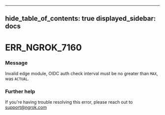 

---
hide_table_of_contents: true
displayed_sidebar: docs
---


# ERR_NGROK_7160

### Message
Invalid edge module, OIDC auth check interval must be no greater than `MAX`, was `ACTUAL`.

<ErrorDetails />



### Further help
If you're having trouble resolving this error, please reach out to [support@ngrok.com](mailto:support@ngrok.com?subject=Help%20with%20ERR_NGROK_7160)

